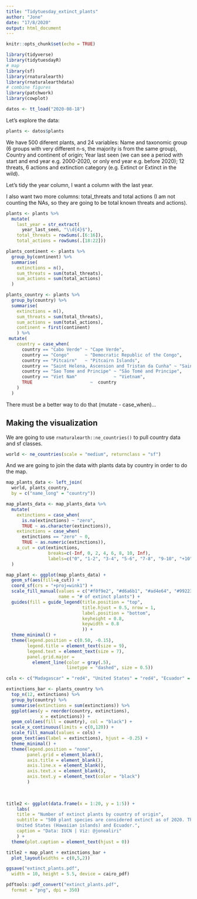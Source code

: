 ---
title: "Tidytuesday_extinct_plants"
author: "Jone"
date: "17/8/2020"
output: html_document
---

```{r setup, include=FALSE}
knitr::opts_chunk$set(echo = TRUE)
```

```{r packages, warning=FALSE}
library(tidyverse)
library(tidytuesdayR)
# map
library(sf)
library(rnaturalearth)
library(rnaturalearthdata)
# combine figures
library(patchwork)
library(cowplot)
```

```{r}
datos <- tt_load("2020-08-18")
```
Let's explore the data:

```{r}
plants <- datos$plants
```


We have 500 diferent plants, and 24 variables: Name and taxonomic group (6 groups with very different n-s, the majority is from the same group), Country and continent of origin; Year last seen (we can see a period with start and end year e.g. 2000-2020, or only end year e.g. before 2020); 12 threats, 6 actions and extinction category (e.g. Extinct or Extinct in the wild).

Let's tidy the year column, I want a column with the last year.

I also want two more columns: total_threats and total actions (I am not counting the NAs, so they are going to be total known threats and actions).

```{r}
plants <- plants %>%
  mutate(
    last_year = str_extract(
      year_last_seen, "\\d{4}$"),
    total_threats = rowSums(.[6:16]),
    total_actions = rowSums(.[18:22]))

```



```{r}
plants_continent <- plants %>%
  group_by(continent) %>%
  summarise(
    extinctions = n(),
    sum_threats = sum(total_threats),
    sum_actions = sum(total_actions)
  )

plants_country <- plants %>%
  group_by(country) %>%
  summarise(
    extinctions = n(),
    sum_threats = sum(total_threats),
    sum_actions = sum(total_actions),
    continent = first(continent)
    ) %>%
 mutate(
    country = case_when(
      country == "Cabo Verde" ~ "Cape Verde",
      country == "Congo"      ~ "Democratic Republic of the Congo",
      country == "Pitcairn"   ~ "Pitcairn Islands",
      country == "Saint Helena, Ascension and Tristan da Cunha" ~ "Saint Helena",
      country == "Sao Tome and Principe" ~ "São Tomé and Principe",
      country == "Viet Nam"              ~ "Vietnam",
      TRUE                      ~  country
    )
  )
```

There must be a better way to do that (mutate - case_when)... 

## Making the visualization


We are going to use `rnaturalearth::ne_countries()` to pull country data and sf classes.

```{r}
world <- ne_countries(scale = "medium", returnclass = "sf")
```

And we are going to join the data with plants data by country in order to do the map.

```{r}
map_plants_data <- left_join(
  world, plants_country, 
  by = c("name_long" = "country"))
```



```{r}
map_plants_data <- map_plants_data %>%
  mutate(
    extinctions = case_when(
      is.na(extinctions) ~ "zero",
      TRUE ~ as.character(extinctions)),
    extinctions = case_when(
      extinctions == "zero" ~ 0,
      TRUE ~ as.numeric(extinctions)),
    a_cut = cut(extinctions,
                breaks=c(-Inf, 0, 2, 4, 6, 8, 10, Inf),
                labels=c("0", "1-2", "3-4", "5-6", "7-8", "9-10", "+10"))
  ) 
```


```{r}
map_plant <- ggplot(map_plants_data) +
  geom_sf(aes(fill=a_cut)) +
  coord_sf(crs = "+proj=wink1") +
  scale_fill_manual(values = c("#f0f9e2", "#d6a6b1", "#ad4e64", "#99223e", "#6b172b", "#5b1425", "#000000"),
                    name = "# of extinct plants") +
  guides(fill = guide_legend(title.position = "top",
                             title.hjust = 0.5, nrow = 1,
                             label.position = "bottom",
                             keyheight = 0.8,
                             keywidth = 0.8
                             )) +
  theme_minimal() +
  theme(legend.position = c(0.50, -0.15),
        legend.title = element_text(size = 9),
        legend.text = element_text(size = 7),
        panel.grid.major = 
          element_line(color = gray(.5),
                       linetype = "dashed", size = 0.5))

```



```{r}
cols <- c("Madagascar" = "red4", "United States" = "red4", "Ecuador" = "red4", "Tanzania" = "salmon4", "Malaysia" = "lightsalmon", "Burundi" = "lightsalmon", "Guinea" = "lightsalmon", "Indonesia" = "lightsalmon", "South Africa" = "lightsalmon", "New Caledonia" = "lightsalmon", "Saint Helena" = "lightsalmon", "Brazil" = "lightsalmon")

extinctions_bar <- plants_country %>%
  top_n(12, extinctions) %>%
  group_by(country) %>%
  summarise(extinctions = sum(extinctions)) %>%
  ggplot(aes(y = reorder(country, extinctions),
             x = extinctions)) +
  geom_col(aes(fill = country), col = "black") +
  scale_x_continuous(limits = c(0,120)) +
  scale_fill_manual(values = cols) +
  geom_text(aes(label = extinctions), hjust = -0.25) +
  theme_minimal() +
  theme(legend.position = "none",
        panel.grid = element_blank(),
        axis.title = element_blank(),
        axis.line.x = element_blank(),
        axis.text.x = element_blank(),
        axis.text.y = element_text(color = "black")
        )
  
  
```

```{r}
title2 <- ggplot(data.frame(x = 1:20, y = 1:5)) +
    labs(
    title = "Number of extinct plants by country of origin",
    subtitle = "500 plant species are considered extinct as of 2020. The majority of them were endemic to Madgascar,
    United States (Hawaiian islands) and Ecuador.",
    caption = "Data: IUCN | Viz: @jonealiri"
    ) +
  theme(plot.caption = element_text(hjust = 0))
```



```{r}
title2 + map_plant + extinctions_bar +
  plot_layout(widths = c(0,5,2))
```

```{r}
ggsave("extinct_plants.pdf",
  width = 10, height = 5.5, device = cairo_pdf)

pdftools::pdf_convert("extinct_plants.pdf",
  format = "png", dpi = 350)
```




